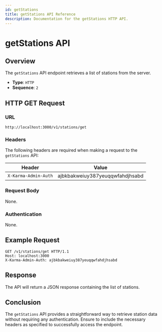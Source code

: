 ```yaml
---
id: getStations
title: getStations API Reference
description: Documentation for the getStations HTTP API.
---
```


# getStations API

## Overview

The `getStations` API endpoint retrieves a list of stations from the server.

- **Type**: `HTTP`
- **Sequence**: `2`

## HTTP GET Request

### URL

```plaintext
http://localhost:3000/v1/stations/get
```

### Headers

The following headers are required when making a request to the `getStations` API:

| Header                 | Value                                 |
| ---------------------- | ------------------------------------- |
| `X-Karma-Admin-Auth`   | ajbkbakweiuy387yeuqqwfahdjhsabd       |

### Request Body

None.

### Authentication

None.

## Example Request

```http
GET /v1/stations/get HTTP/1.1
Host: localhost:3000
X-Karma-Admin-Auth: ajbkbakweiuy387yeuqqwfahdjhsabd
```

## Response

The API will return a JSON response containing the list of stations.

## Conclusion

The `getStations` API provides a straightforward way to retrieve station data without requiring any authentication. Ensure to include the necessary headers as specified to successfully access the endpoint.